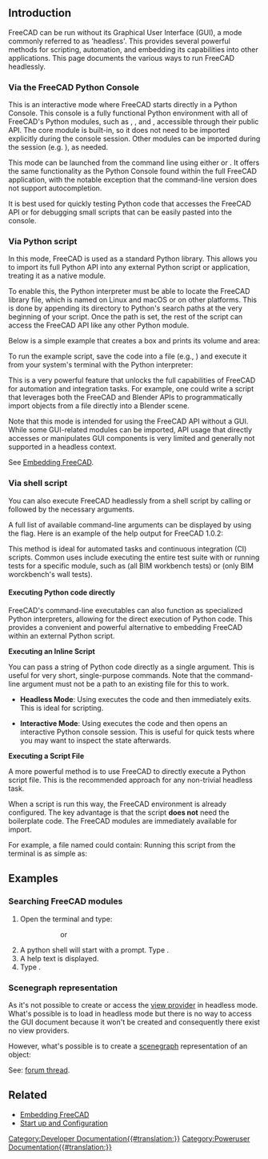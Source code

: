 <languages/>
{{TOCright}}
<translate>

== Introduction == <!--T:1-->

<!--T:2-->
FreeCAD can be run without its Graphical User Interface (GUI), a mode commonly referred to as 'headless'. This provides several powerful methods for scripting, automation, and embedding its capabilities into other applications. This page documents the various ways to run FreeCAD headlessly.

=== Via the FreeCAD Python Console === <!--T:12-->

<!--T:13-->
This is an interactive mode where FreeCAD starts directly in a Python Console. This console is a fully functional Python environment with all of FreeCAD's Python modules, such as {{incode|Part}}, {{incode|BIM}}, and {{incode|Draft}}, accessible through their public API. The core {{incode|FreeCAD}} module is built-in, so it does not need to be imported explicitly during the console session. Other modules can be imported during the session (e.g. {{incode|import Part}}), as needed.

<!--T:14-->
This mode can be launched from the command line using either {{incode|FreeCAD -c}} or {{incode|FreeCADCmd}}. It offers the same functionality as the Python Console found within the full FreeCAD application, with the notable exception that the command-line version does not support autocompletion.

<!--T:15-->
It is best used for quickly testing Python code that accesses the FreeCAD API or for debugging small scripts that can be easily pasted into the console.

=== Via Python script === <!--T:16-->

<!--T:17-->
In this mode, FreeCAD is used as a standard Python library. This allows you to import its full Python API into any external Python script or application, treating it as a native module.

<!--T:18-->
To enable this, the Python interpreter must be able to locate the FreeCAD library file, which is named {{incode|FreeCAD.so}} on Linux and macOS or {{incode|FreeCAD.pyd}} on other platforms. This is done by appending its directory to Python's search paths at the very beginning of your script. Once the path is set, the rest of the script can access the FreeCAD API like any other Python module.

<!--T:19-->
Below is a simple example that creates a box and prints its volume and area:

</translate>
{{Code|code=
# Set the path to your FreeCAD installation
# Example for Linux:
# FREECADPATH = '/usr/lib/freecad/lib'
# Example for macOS:
# FREECADPATH = '/Applications/FreeCAD.app/Contents/Resources/lib'
# Example for Windows:
FREECADPATH = 'C:\\Program Files\\FreeCAD\\bin'
import sys
sys.path.append(FREECADPATH)

# The rest of the script can now import and use the FreeCAD API
import FreeCAD
import Part

# Create a simple geometric shape
my_box = Part.makeBox(10, 20, 30)

# Access its properties
print(f"The volume of the box is: {my_box.Volume}")
print(f"The area of the box is: {my_box.Area}")
}}

To run the example script, save the code into a file (e.g., {{incode|run_box.py}}) and execute it from your system's terminal with the Python interpreter:
{{Code|lang=bash|code=
$ python run_box.py
The volume of the box is: 6000.0
The area of the box is: 2200.0
}}
<translate>

<!--T:20-->
This is a very powerful feature that unlocks the full capabilities of FreeCAD for automation and integration tasks. For example, one could write a script that leverages both the FreeCAD and Blender APIs to programmatically import objects from a {{incode|.FCStd}} file directly into a Blender scene.

<!--T:21-->
Note that this mode is intended for using the FreeCAD API without a GUI. While some GUI-related modules can be imported, API usage that directly accesses or manipulates GUI components is very limited and generally not supported in a headless context.

<!--T:22-->
See [[Embedding_FreeCAD|Embedding FreeCAD]].

=== Via shell script === <!--T:23-->

<!--T:24-->
You can also execute FreeCAD headlessly from a shell script by calling {{incode|FreeCAD -c}} or {{incode|FreeCADCmd}} followed by the necessary arguments.

<!--T:25-->
A full list of available command-line arguments can be displayed by using the {{incode|--help}} flag. Here is an example of the help output for FreeCAD 1.0.2:

</translate>
{{Code|lang=bash|code=
$ FreeCAD -c --help
FreeCAD

For a detailed description see https://wiki.freecad.org/Start_up_and_Configuration

Usage: FreeCAD [options] File1 File2 ...

Allowed options:

Generic options:
  -v [ --version ]          Prints version string
  --verbose                 Prints verbose version string
  -h [ --help ]             Prints help message
  -c [ --console ]          Starts in console mode
  --response-file arg       Can be specified with '@name', too
  --dump-config             Dumps configuration
  --get-config arg          Prints the value of the requested configuration key
  --set-config arg          Sets the value of a configuration key
  --keep-deprecated-paths   If set then config files are kept on the old 
                            location

Configuration:
  -l [ --write-log ]        Writes FreeCAD.log to the user directory.
  --log-file arg            Unlike --write-log this allows logging to an 
                            arbitrary file
  -u [ --user-cfg ] arg     User config file to load/save user settings
  -s [ --system-cfg ] arg   System config file to load/save system settings
  -t [ --run-test ] arg     Run a given test case (use 0 (zero) to run all 
                            tests). If no argument is provided then return list
                            of all available tests.
  -r [ --run-open ] arg     Run a given test case (use 0 (zero) to run all 
                            tests). If no argument is provided then return list
                            of all available tests.  Keeps UI open after 
                            test(s) complete.
  -M [ --module-path ] arg  Additional module paths
  -E [ --macro-path ] arg   Additional macro paths
  -P [ --python-path ] arg  Additional python paths
  --disable-addon arg       Disable a given addon.
  --single-instance         Allow to run a single instance of the application
  --safe-mode               Force enable safe mode
  --pass arg                Ignores the following arguments and pass them 
                            through to be used by a script
}}
<translate>

<!--T:26-->
This method is ideal for automated tasks and continuous integration (CI) scripts. Common uses include executing the entire test suite with {{incode|FreeCADCmd -t 0}} or running tests for a specific module, such as {{incode|FreeCADCmd -t TestArch}} (all BIM workbench tests) or {{incode|FreeCADCmd -t TestArch.TestWall}} (only BIM worckbench's wall tests).

==== Executing Python code directly ====

FreeCAD's command-line executables can also function as specialized Python interpreters, allowing for the direct execution of Python code. This provides a convenient and powerful alternative to embedding FreeCAD within an external Python script.

'''Executing an Inline Script'''

You can pass a string of Python code directly as a single argument. This is useful for very short, single-purpose commands. Note that the command-line argument must not be a path to an existing file for this to work.

*   '''Headless Mode''': Using {{incode|FreeCADCmd}} executes the code and then immediately exits. This is ideal for scripting.
{{Code|lang=bash|code=
$ FreeCADCmd "import Part; print(Part.makeBox(10,5,15).Volume)"
}}
*   '''Interactive Mode''': Using {{incode|FreeCAD -c}} executes the code and then opens an interactive Python console session. This is useful for quick tests where you may want to inspect the state afterwards.
{{Code|lang=bash|code=
$ FreeCAD -c "import Part; my_box = Part.makeBox(10,5,15)"
}}

'''Executing a Script File'''

A more powerful method is to use FreeCAD to directly execute a Python script file. This is the recommended approach for any non-trivial headless task.

{{Code|lang=bash|code=
$ FreeCADCmd /path/to/my_script.py
}}

When a script is run this way, the FreeCAD environment is already configured. The key advantage is that the script '''does not''' need the {{incode|sys.path.append()}} boilerplate code. The FreeCAD modules are immediately available for import.

For example, a file named {{incode|create_box.py}} could contain:
{{Code|lang=python|code=
import Part
# The FreeCAD module is already available, but it can be imported explicitly
import FreeCAD

# Create a new document and add a box to it
doc = FreeCAD.newDocument()
box_obj = doc.addObject("Part::Box", "MyBox")
doc.recompute()

# Export the part to a STEP file
Part.export([box_obj], "my_box_model.step")

print("Box created and exported successfully to my_box_model.step")
}}
Running this script from the terminal is as simple as:
{{Code|lang=bash|code=
$ FreeCADCmd create_box.py
Box created and exported successfully to my_box_model.step
}}

== Examples == <!--T:7-->

=== Searching FreeCAD modules === <!--T:8-->

<!--T:9-->
# Open the terminal and type:
#:{{incode|$ /path/to/FreeCAD -c}}
#::or
#:{{incode|$ /path/to/FreeCADCmd}}
# A python shell will start with a prompt. Type {{incode|help()}}.
# A help text is displayed.
# Type {{incode|modules freecad}}.

=== Scenegraph representation === <!--T:3-->

<!--T:4-->
As it's not possible to create or access the [[Viewprovider|view provider]] in headless mode. What's possible is to load {{incode|FreeCADGui}} in headless mode but there is no way to access the GUI document because it won't be created and consequently there exist no view providers.

<!--T:5-->
However, what's possible is to create a [[Scenegraph|scenegraph]] representation of an object:

</translate>
{{Code|lang=python|code=
import FreeCADGui as Gui
from pivy import coin

Gui.setupWithoutGUI()
doc = App.newDocument()
obj = doc.addObject("Part::Box","Box")
doc.recompute()
view = Gui.subgraphFromObject(obj)
}}
<translate>

<!--T:6-->
See: [https://forum.freecad.org/viewtopic.php?f=10&t=55794&p=481586#p481586 forum thread].

== Related == <!--T:10-->

<!--T:11-->
* [[Embedding_FreeCAD#Using_FreeCAD_without_GUI|Embedding FreeCAD]]
* [[Start_up_and_Configuration#Running_FreeCAD_without_GUI_(headless)|Start up and Configuration]]


</translate>
[[Category:Developer Documentation{{#translation:}}]]
[[Category:Poweruser Documentation{{#translation:}}]]